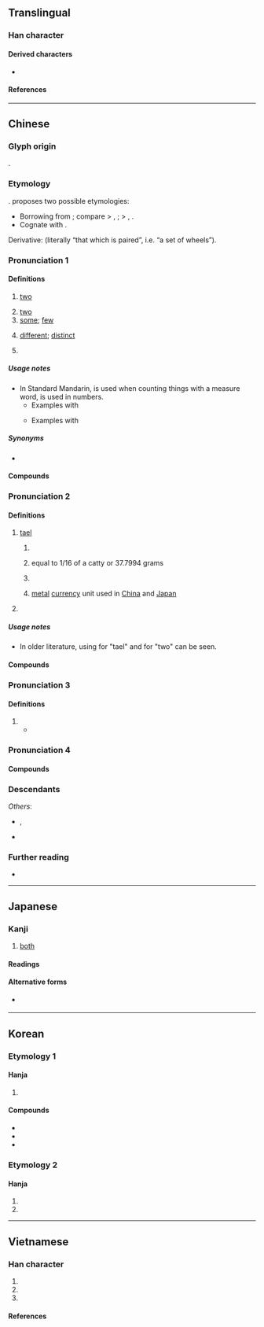 {{also|両|两}}
{{character info}}
{{character info|0xf978}}
==Translingual==
{{Han simplified forms|兩|両|两}}
{{stroke order|type=animate}}

===Han character===
{{Han char|rn=11|rad=入|as=06|sn=8|four=10227|canj=MLBO|ids=⿻帀𠓜}}

====Derived characters====
* {{l|mul|[[倆]], [[啢]], [[掚]], [[緉]], [[脼]], [[蜽]], [[裲]], [[輛]], [[魎]], [[㔝]], [[䓣]], [[䠃]], [[䩫]], [[𣍷]], [[𣓈]], [[𣼣]], [[𥇑]], [[𨨄]], [[𩗾]], [[𦑅]], [[𠬙]], [[𢎏]], [[𥮩]], [[𧶪]], [[𩀝]], [[𩭫]], [[𩳮]]}}

====References====
{{Han ref|kx=0126.130|dkj=01436|dj=0272.110|hdz=10024.020|uh=5169}}
{{Han ref|uh=F978}}

----

==Chinese==
{{zh-forms|s=两|alt=両-especially “tael”,㒳,𭃂}}

===Glyph origin===
{{Han etym}}
{{Han compound|一|㒳|ls=ic}}.

===Etymology===
{{unknown|zh}}. {{zh-ref|Schuessler (2007)}} proposes two possible etymologies:
* Borrowing from {{bor|zh|qfa-tak}}; compare {{cog|tai-pro|*rawᴬ||we}} > {{cog|th|เรา||we}}, {{cog|za|raeuz||we (inclusive)}}; {{cog|qfa-kms-pro|*hra¹||two}} > {{cog|kmc|yac||two}}, {{cog|swi|xgaz||two}}.
* Cognate with {{cog|bo|སྲང||balance; scale; weight; unit of weight}}.

Derivative: {{och-l|輛|chariot}} (literally “that which is paired”, i.e. “a set of wheels”).

===Pronunciation 1===
{{zh-pron
|m=liǎng
|m-s=niang3
|dg=лён3
|c=loeng5
|c-t=liang2
|h=pfs=lióng;gd=liong3
|md=lâng/liōng
|md_note=lâng - vernacular; liōng - literary
|mn=xm,ta,tp,kh,tn,sx,yl,km,mg,hc,tc,sg:nn̄g/qz,ha,lk,ph:nňg/zz,ct,pn:nō͘/xm,qz,jj,ha,tw:lióng/zz,zp,ct:liáng
|mn_note=nn̄g/nňg/nō͘ - vernacular; lióng - literary
|mn-t=no6/liang2
|mn-t_note=no6 - vernacular; liang2 - literary
|w=3lian
|x=lian3
|mc=1
|oc=1
|ma=y
|cat=num,pn,det
}}

====Definitions====
{{zh-hanzi}}

# [[two]]
#: {{zh-x|兩 隻 熱氣球|'''two''' hot air balloons}}
# [[two]] {{q|used in radio communications in aviation and by the military}}
# [[some]]; [[few]]
#: {{zh-x|你們 這 兩 天 真 夠 辛苦 的。|You've really been working hard the past '''few''' days.}}
# [[different]]; [[distinct]]
#: {{zh-x|兩樣|difference}}
#: {{zh-x|我們 說 的 是 兩 回 事。|We are talking about '''different''' things.}}
# {{surname|zh}}

=====Usage notes=====
* In Standard Mandarin, {{zh-l|兩}} is used when counting things with a measure word, {{zh-l|二}} is used in numbers.
** Examples with {{zh-l|兩}}
**: {{zh-x|兩 個 人|'''two''' people}}
**: {{zh-x|兩 年|'''two''' years}}
**: {{zh-x|兩 百|'''two''' hundred}}
**: {{zh-x|兩 千|'''two''' thousand}}
** Examples with {{zh-l|二}}
**: {{zh-x|二十|twenty|lit='''two''' tens}}
**: {{zh-x|二 百|'''two''' hundred}}
**: {{zh-x|第二|second}}

=====Synonyms=====
* {{zh-l|二|two}}

====Compounds====
{{zh-der|兩岸|兩敗俱傷|兩班倒|兩半|兩半兒|兩邊|兩點水兒|兩股勁|兩股勁兒|兩廣|兩漢|兩湖|兩虎相鬥|兩回事|兩回事兒|兩極|兩件套|兩可|兩口兒|兩口子|兩立|兩利|兩面|兩旁|兩棲|兩棲動物|兩棲植物|兩歧|兩三天|兩世為人|兩手|兩手兒|兩說着|兩頭|兩頭兒|兩下裡|兩性|兩樣|兩翼|兩院制|兩造|兩着兒|兩者|兩張皮|公私兩全|兩撇鬍|兩當一|三好兩歹|依違兩可|兩抵|兩部鼓吹|三腳兩步|一魚兩吃|兩世姻緣|一簧兩舌|兩河流域|兩都|兩全其美|兩淮|兩扇皮|兩便|兩頭三面|兩眼發直|兩相情願|一絲兩氣|兩曜|一舉兩用|一刀兩斷|兩勢|兩接|兩極觀點|兩上領|一街兩巷|兩邊廂|兩口|兩頭春|三好兩歉|執兩用中|一口兩匙|兩事家|公私兩盡|兩丱|三窩兩塊|兩棲演員|三天兩頭|兩重人格|兩把刷子|兩全|兩賴子|依阿兩可|兩廂|三男兩女|兩手空空|判若兩人|一舉兩便|兩句半|兩難論證|兩眼|兩袖清風|兩稅法|兩把頭|兩路人|一床兩好|三瓦兩舍|三湯兩割|兩瞪眼|一舉兩得|兩棲作戰|兩宋|兩處為難|二心兩意|三好兩怯|兩重親|兩頭不著|兩頭大|小兩口兒|兩訖|兩粵|兩小無猜|兩下子|三兩|兩次三番|一身兩役|一雙兩好|三言兩句|兩晉|忠孝兩全|兩手過膝|公私兩便|兩兩三三|三差兩錯|兩娘女|三般兩樣|命運兩濟|兩棲部隊|三冬兩夏|一國兩制|心懸兩地|心口兩樣|兩用|兩鼠鬥穴|三番兩次|兩三下|兩白日|兩公婆|兩葉掩目|兩老|兩腿發軟|三步兩步|兩頰|兩頭三緒|兩腳書櫥|兩爺子|一刀兩段|兩眼翻白|兩意|兩勢下|兩破三|兩不相下|兩頭蛇|勢不兩立|人財兩空|兩心|三長兩短|兩廂情願|三回兩轉|兩頭做大|兩榜|兩舌|兩次運球|兩截|左右兩難|兩黨制|兩江|兩腳貨|兩氏旁人|人財兩失|兩腳寫字|一絲兩縷|兩婦三妻|三言兩語|德容兩全|兩難|兩都賦|兩下|三三兩兩|三頭兩緒|兩儀|夫妻兩口|一言兩語|三頭兩日|兩道三科|兩情相悅|兩袒|兩極化|兩虎相爭|兩京|一搭兩用|兩樣三般|兩碼事|兩伊戰爭|兩頭白面|兩瞽相扶|公私兩濟|兩姓之好|兩頭白麵|兩鬢飛霜|兩腋生風|兩腳直跳|兩姨親|三口兩口|一石兩鳥|兩邊倒|兩不找|兩腳規|兩兩相比|兩虎共鬥|一長兩短|兩越|兩豆塞耳|兩言|兩端|兩眼圓睜|兩相好|兩目昏花|兩犀|兩片罐|兩浙|兩日三朝|兩截子|兩坐|兩合公司|兩兩|兩側|兩不相欠|兩無猜疑|勢不兩存|人地兩疏|三兩步|模稜兩可|摸稜兩可|明兩|沒有兩樣|海峽兩岸|摸棱兩可|有兩日|無兩|清風兩袖|模棱兩可|持兩端|有兩下子|麥穗兩歧|麥秀兩歧|話分兩頭|這兩天|銀貨兩訖|黑白兩道|騎兩頭馬|首施兩端|首尾兩端|陰陽兩隔|臺兩|難以兩全|首鼠兩端|誓不兩立|音問兩絕|過兩天|進退兩難|翻兩番|色藝兩絕|兩河|兩峪|兩個聲|兩河口|三三兩兩|兩點水|兩坪|三天兩頭|每兩|參兩}}

===Pronunciation 2===
{{zh-wp|zh:兩|zh:銀兩|yue:両|yue:銀兩}}
{{zh-pron
|m=liǎng
|c=loeng5-2,loeng5
|c-t=liang2
|h=pfs=liông;gd=liong1
|md=liōng
|mn=xm,qz,kh,tp,lk,sx,yl,km,mg,hc,tc:niú/zz,tn:nió͘/pn:niáu
|mn-t=niên2/nion2
|mn-t_note=niên2 - Chaozhou; nion2 - Shantou
|w=3lian
|mc=1
|oc=1
|ma=y
|cat=cls
}}

====Definitions====
{{zh-hanzi}}

# [[tael]] {{gloss|a [[traditional]] [[unit]] of [[weight]]}}
## {{lb|zh|Mainland China}} {{zh-short|市兩|market tael, equal to 1/10 of a [[catty]] or 50 [[gram]]s}}
## {{lb|zh|Hong Kong}} equal to 1/16 of a catty or 37.7994 grams
## {{lb|zh|Taiwan}} {{zh-short|臺兩|Taiwanese tael, equal to 1/16 of a catty or 37.5 grams}}
## {{lb|zh|historical}} [[metal]] [[currency]] unit used in [[China]] and [[Japan]]
# {{zh-short|公兩|[[hectogram]]}}

=====Usage notes=====
* In older literature, using {{zh-l|両|tr=-}} for "tael" and {{zh-l|兩|tr=-}} for "two" can be seen.

====Compounds====
{{zh-der|斤兩|公兩|觔兩|臺兩|英兩|銖兩|銀兩|六兩河|有斤兩|四兩棉花|半斤八兩|八兩半斤|分金掰兩|搬斤播兩|掂斤抹兩|掂斤估兩|秤斤注兩|短斤缺兩|掂斤播兩|銖兩悉稱|彈斤估兩|缺斤少兩|幾斤幾兩|分斤撥兩|不識斤兩|分斤較兩|偷斤減兩|分斤掰兩|缺斤短兩|論斤估兩|彈觔估兩|分星擘兩|擘兩分星}}

===Pronunciation 3===
{{zh-pron
|m=liàng
|c=loeng6
|mc=2
|oc=n,2
|cat=cls
}}

====Definitions====
{{zh-hanzi}}

# {{zh-original|輛}}
#* {{zh-x|之子 于歸，百 兩{liàng} 御 之。|This young lady is going to her future home;<br>A hundred '''carriages''' are meeting her.|ref=Shijing}}

===Pronunciation 4===
{{zh-see|魎|v}}

====Compounds====
{{zh-der|罔兩|}}

===Descendants===
{{CJKV||りょう|j2=りゃん|s=両|량|lưỡng|v2=lượng}}
''Others'':
* {{desc|wuh|der=1|liangge|t=two}}, {{l|wuh|-liangge|t=with}}
* {{desc|vi|bor=1|-}} {{vi-l|lạng|兩|[[tael]]; [[hectogram]]}}

===Further reading===
* {{thcwd|3599}}

{{zh-cat|Units of measure|Beginning|Elementary|Two}}

{{catlangname|zh|cardinal numbers}}

----

==Japanese==
{{ja-kanji forms|両|兩}}

===Kanji===
{{ja-kanji|grade=uc|rs=入06|shin=両}}

# [[both]]

====Readings====
{{ja-readings
|goon=りょう<りやう
|kanon=りょう<りやう
|toon=りゃん
|kun=ころ-, ふた-つ, もろ-
}}

====Alternative forms====
* {{l|ja|两}} {{qualifier|also kyūjitai}}

----

==Korean==

===Etymology 1===

====Hanja====
{{ko-hanja|두|량||양}}

# {{hanja form of|량|[[both]]}}

====Compounds====
* {{ko-l|양반|{{q|historical}} [[yangban]] [[class]] in [[Korea]]|兩班}}
* {{ko-l|양성|both [[sexes]]|兩性}}
* {{ko-l|양서류|[[amphibian]]|[[兩棲]][[類]]}}

===Etymology 2===

====Hanja====
{{ko-hanja|냥|냥||양}}

# {{hanja form of|냥|{{lb|ko|archaic}} {{q|units of measure}} a [[liang]] or [[tael]], a [[unit]] of [[weight]] [[equivalent]] to [[about]] 40{{nbsp}}[[g]]}}
# {{hanja form of|냥|{{lb|ko|archaic}} {{q|units of coinage}} a nyang}}

----

==Vietnamese==

===Han character===
{{vi-readings|reading=lưỡng-genibrel;bonet;Thiều Chửu (1942);Nguyễn (1974);Trần (1999);tdcntd, lượng-genibrel;bonet;Nguyễn (1974);Trần (1999);tdcntd, lạng-genibrel;bonet;Thiều Chửu (1942);Trần (1999);tdcntd;btcn|rs=入06}}

# {{Nom form of|lạng|[[tael]] (unit of weight equal to 37.8 grams)}}
# {{han tu form of|lượng|[[tael]]}}
# {{han tu form of|lưỡng|[[two]], [[both]]}}

====References====
<references/>